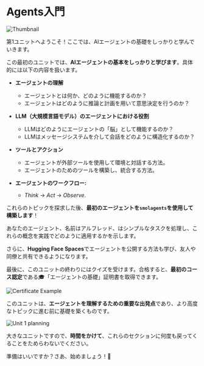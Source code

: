 # Agents入門

<img src="https://huggingface.co/datasets/agents-course/course-images/resolve/main/en/unit1/thumbnail.jpg" alt="Thumbnail"/>

第1ユニットへようこそ！ここでは、AIエージェントの基礎をしっかりと学んでいきます。

この最初のユニットでは、**AIエージェントの基本をしっかりと学びます**。具体的には以下の内容を扱います。

- **エージェントの理解**  
  - エージェントとは何か、どのように機能するのか？  
  - エージェントはどのように推論と計画を用いて意思決定を行うのか？

- **LLM（大規模言語モデル）のエージェントにおける役割**  
  - LLMはどのようにエージェントの「脳」として機能するのか？  
  - LLMはメッセージシステムを介して会話をどのように構造化するのか？

- **ツールとアクション**  
  - エージェントが外部ツールを使用して環境と対話する方法。  
  - エージェントのためのツールを構築し、統合する方法。

- **エージェントのワークフロー:** 
  - *Think* → *Act* → *Observe*.

これらのトピックを探求した後、**最初のエージェントを`smolagents`を使用して構築します**！ 

あなたのエージェント、名前はアルフレッド、はシンプルなタスクを処理し、これらの概念を実践でどのように適用するかを示します。

さらに、**Hugging Face Spaces**でエージェントを公開する方法も学び、友人や同僚と共有できるようになります。

最後に、このユニットの終わりにはクイズを受けます。合格すると、**最初のコース認定**である🎓「エージェントの基礎」証明書を取得できます。

<img src="https://huggingface.co/datasets/agents-course/course-images/resolve/main/en/unit1/certificate-example.jpg" alt="Certificate Example"/>

このユニットは、**エージェントを理解するための重要な出発点**であり、より高度なトピックに進む前に基礎を築くものです。

<img src="https://huggingface.co/datasets/agents-course/course-images/resolve/main/en/unit1/whiteboard-no-check.jpg" alt="Unit 1 planning"/>

大きなユニットですので、**時間をかけて**、これらのセクションに何度も戻ってくることをためらわないでください。

準備はいいですか？さあ、始めましょう！🚀
